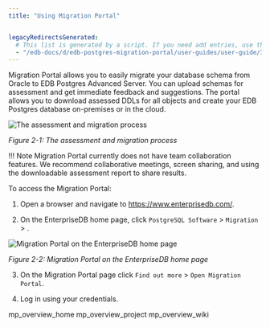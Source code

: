 ```yaml
---
title: "Using Migration Portal"


legacyRedirectsGenerated:
  # This list is generated by a script. If you need add entries, use the `legacyRedirects` key.
  - "/edb-docs/d/edb-postgres-migration-portal/user-guides/user-guide/3.0.1/mp_using_portal.html"
---
```


<div id="mp_using_portal" class="registered_link"></div>

Migration Portal allows you to easily migrate your database schema from Oracle to EDB Postgres Advanced Server. You can upload schemas for assessment and get immediate feedback and suggestions. The portal allows you to download assessed DDLs for all objects and create your EDB Postgres database on-premises or in the cloud.

![The assessment and migration process](../images/mp_using_portal.png)

*Figure 2-1: The assessment and migration process*

!!! Note
    Migration Portal currently does not have team collaboration features. We recommend collaborative meetings, screen sharing, and using the downloadable assessment report to share results.

To access the Migration Portal:

1.  Open a browser and navigate to <https://www.enterprisedb.com/>.

2.  On the EnterpriseDB home page, click `PostgreSQL Software` > `Migration` > .

![Migration Portal on the EnterpriseDB home page](../images/mp_enterprisedb_website.png)

*Figure 2-2: Migration Portal on the EnterpriseDB home page*

3. On the Migration Portal page click `Find out more` > `Open Migration Portal`.


4.  Log in using your credentials.

<div class="toctree" maxdepth="3">

mp_overview_home mp_overview_project mp_overview_wiki

</div>
